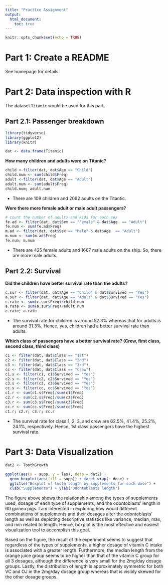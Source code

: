 ```yaml
---
title: "Practice Assignment"
output: 
  html_document:
    toc: true
---
```


```r
knitr::opts_chunk$set(echo = TRUE)
```

# Part 1: Create a README

See homepage for details.

# Part 2: Data inspection with R

The dataset `Titanic` would be used for this part.

## Part 2.1: Passenger breakdown

```r
library(tidyverse)
library(ggplot2)
library(knitr)
```


```r
dat <- data.frame(Titanic)
```

**How many children and adults were on Titanic?**

```r
child <-filter(dat, dat$Age == "Child")
child.num <- sum(child$Freq)
adult <-filter(dat, dat$Age == "Adult")
adult.num <- sum(adult$Freq)
child.num; adult.num
```

  * There are 109 children and 2092 adults on the Titantic.

**Were there more female adult or male adult passengers?**

```r
# count the number of adults and kids for each sex
fe.ad <- filter(dat, dat$Sex == "Female" & dat$Age  == "Adult")
fe.num <- sum(fe.ad$Freq)
m.ad <- filter(dat, dat$Sex == "Male" & dat$Age  == "Adult")
m.num <- sum(m.ad$Freq)
fe.num; m.num
```

  * There are 425 female adults and 1667 male adults on the ship. So, there are more male adults. 

## Part 2.2: Survival

**Did the children have better survival rate than the adults?**
```r
c.sur <- filter(dat, dat$Age == "Child" & dat$Survived == "Yes")
a.sur <- filter(dat, dat$Age == "Adult" & dat$Survived == "Yes")
c.rate <- sum(c.sur$Freq)/child.num
a.rate <- sum(a.sur$Freq)/adult.num
c.rate; a.rate
```

  * The survival rate for children is around 52.3% whereas that for adults is around 31.3%. Hence, yes, children had a better survival rate than adults.

**Which class of passengers have a better survival rate? (Crew, first class, second class, third class)**
```r
c1 <- filter(dat, dat$Class == "1st")
c2 <- filter(dat, dat$Class == "2nd")
c3 <- filter(dat, dat$Class == "3rd")
cc <- filter(dat, dat$Class == "Crew")
c1.s <- filter(c1, c1$Survived == "Yes")
c2.s <- filter(c2, c2$Survived == "Yes")
c3.s <- filter(c3, c3$Survived == "Yes")
cc.s <- filter(cc, cc$Survived == "Yes")
c1.r <- sum(c1.s$Freq)/sum(c1$Freq)
c2.r <- sum(c2.s$Freq)/sum(c2$Freq)
c3.r <- sum(c3.s$Freq)/sum(c3$Freq)
cc.r <- sum(cc.s$Freq)/sum(cc$Freq)
c1.r; c2.r; c3.r; cc.r
```

* The survival rate for class 1, 2, 3, and crew are 62.5%, 41.4%, 25.2%, 24.1%, respectively. Hence, 1st class passengers have the highest survival rate.  

# Part 3: Data Visualization
```r
dat2 <- ToothGrowth

ggplot(aes(x = supp, y = len), data = dat2) + 
  geom_boxplot(aes(fill = supp)) + facet_wrap(~ dose) +
  ggtitle("Boxplot of tooth length by supplements for each dose") +
  xlab("Supplements") + ylab("Odontoblasts length")
```

The figure above shows the relationship among the types of supplements used, dosage of each type of supplements, and the odontoblasts' length in 60 guinea pigs. I am interested in exploring how would different combinations of supplements and their dosages alter the odontoblasts' length as well as depicting descriptive statistics like variance, median, max, and min related to length. Hence, boxplot is the most effective and easiest visualization tool to accomplish this goal.

Based on the figure, the result of the experiment seems to suggest that regardless of the types of supplements, a higher dosage of vitamin C intake is associated with a greater length. Furthermore, the median length from the orange juice group seems to be higher than that of the vitamin C group for all 3 dosages, although the difference is very small for the 2mg/day dosage groups. Lastly, the distribution of length is approximately symmetric for both VC and OJ in the 2mg/day dosage group whereas that is visibly skewed for the other dosage groups. 


